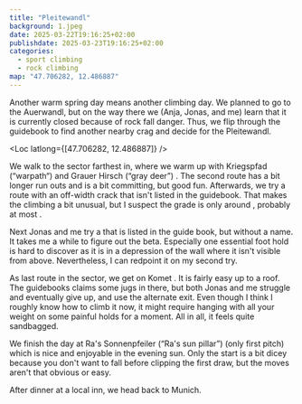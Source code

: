 ```yaml
---
title: "Pleitewandl"
background: 1.jpeg
date: 2025-03-22T19:16:25+02:00
publishdate: 2025-03-23T19:16:25+02:00
categories:
  - sport climbing
  - rock climbing
map: "47.706282, 12.486887"
---
```


Another warm spring day means another climbing day. We planned to go to
the <Link to="/posts/210814-auerwandl/">Auerwandl</Link>, but on the way there
we (Anja, Jonas, and me) learn that it is currently closed because of rock fall
danger. Thus, we flip through the guidebook to find another nearby crag and
decide for the Pleitewandl.

<Loc latlong={[47.706282, 12.486887]} />

We walk to the sector farthest in, where we warm up with Kriegspfad
(“warpath“) <Grade system="UIAA" value="6" /> and Grauer Hirsch (“gray
deer”) <Grade system="UIAA" value="7-" />. The second route has a bit longer run
outs and is a bit committing, but good fun. Afterwards, we try a route with an
off-width crack that isn't listed in the guidebook. That makes the climbing a
bit unusual, but I suspect the grade is only
around <Grade system="UIAA" value="6" />, probably at
most <Grade system="UIAA" value="7-" />.

<Gallery large="true">
  <Rimg src="2.jpeg" caption="Kriegspfad" />
  <Rimg src="5.jpeg" caption="Stuck in an off-width crack." />
</Gallery>

Next Jonas and me try a <Grade system="UIAA" value="7" /> that is listed in the
guide book, but without a name. It takes me a while to figure out the beta.
Especially one essential foot hold is hard to discover as it is in a depression
of the wall where it isn't visible from above. Nevertheless, I can redpoint it
on my second try.

As last route in the sector, we get on Komet <Grade system="UIAA" value="7" />.
It is fairly easy up to a roof. The guidebooks claims some jugs in
there, but both Jonas and me struggle and eventually give up, and use the
alternate <Grade system="UIAA" value="5-" /> exit. Even though I think I roughly
know how to climb it now, it might require hanging with all your weight on
some painful holds for a moment. All in all, it feels quite sandbagged.

We finish the day at Ra's Sonnenpfeiler (“Ra's sun pillar”) <Grade system="UIAA"
value="6-" /> (only first pitch) which is nice and enjoyable in the evening sun.
Only the start is a bit dicey because you don't want to fall before clipping the
first draw, but the moves aren't that obvious or easy.

<Gallery large="true">
  <Rimg src="7.jpeg" caption="Ra's Sonnenpfeiler" />
  <Rimg src="10.jpeg" caption="Ra's Sonnenpfeiler" />
  <Rimg src="8.jpeg" alt="View from Pleitewandl" />
</Gallery>

After dinner at a local inn, we head back to Munich.

<Rimg src="9.jpeg" alt="Sunset" />
